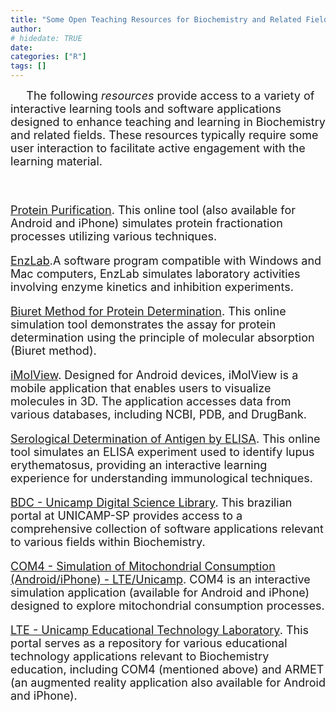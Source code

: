 ```yaml
---
title: "Some Open Teaching Resources for Biochemistry and Related Fields"
author: 
# hidedate: TRUE
date:  
categories: ["R"]
tags: []
---
```


<!-- <!-- Google tag (gtag.js) ## se não funcionar o default, tem que colocar essa tag em cada página do sítio--> 
<script async src="https://www.googletagmanager.com/gtag/js?id=G-S1L73VGCG5"></script>
<script>
  window.dataLayer = window.dataLayer || [];
  function gtag(){dataLayer.push(arguments);}
  gtag('js', new Date());

  gtag('config', 'G-S1L73VGCG5');
</script>

<font size="4">

<!-- ![ ](estacion.png){width=40%} -->



|      The following *resources* provide access to a variety of interactive learning tools and software applications designed to enhance teaching and learning in Biochemistry and related fields. These resources typically require some user interaction to facilitate active engagement with the learning material.

 <br />

[Protein Purification](http://www.agbooth.com/pp_ajax/){target="\_blank"}. This online tool (also available for Android and iPhone) simulates protein fractionation processes utilizing various techniques.

[EnzLab](https://download.cnet.com/EnzLab-for-Windows-32-bit/3000-2054_4-76136182.html){target="\_blank"}.A software program compatible with Windows and Mac computers, EnzLab simulates laboratory activities involving enzyme kinetics and inhibition experiments. 

[Biuret Method for Protein Determination](https://www.bdc.ib.unicamp.br/bdc/visualizarMaterial.php?idMaterial=1342){target="\_blank"}.  This online simulation tool demonstrates the assay for protein determination using the principle of molecular absorption (Biuret method).

[iMolView](https://www.molsoft.com/iMolview.html){target="\_blank"}. Designed for Android devices, iMolView is a mobile application that enables users to visualize molecules in 3D. The application accesses data from various databases, including NCBI, PDB, and DrugBank.

<!-- [LudoKrebs: Learning Biochemistry in a Fun Way](LudoKrebs: aprendendo bioquímica de um modo divertido){target="\_blank"}. This board game provides an engaging approach to learning about energy metabolism. -->

[Serological Determination of Antigen by ELISA](https://media.hhmi.org/biointeractive/vlabs/immunology/index.html){target="\_blank"}. This online tool simulates an ELISA experiment used to identify lupus erythematosus, providing an interactive learning experience for understanding immunological techniques.

[BDC - Unicamp Digital Science Library](https://www.bdc.ib.unicamp.br/bdc/busca.php?tipoMaterial=a%3A1%3A%7Bi%3A0%3Bs%3A8%3A%22software%22%3B%7D&acao=exibirCategoria){target="\_blank"}. This brazilian portal at UNICAMP-SP provides access to a comprehensive collection of software applications relevant to various fields within Biochemistry.

[COM4 - Simulation of Mitochondrial Consumption (Android/iPhone) - LTE/Unicamp](https://www.lte.ib.unicamp.br/portal/apps.php?idApp=7). COM4 is an interactive simulation application (available for Android and iPhone) designed to explore mitochondrial consumption processes.

[LTE - Unicamp Educational Technology Laboratory](https://www.lte.ib.unicamp.br/portal/). This portal serves as a repository for various educational technology applications relevant to Biochemistry education, including COM4 (mentioned above) and ARMET (an augmented reality application also available for Android and iPhone).




</font>



